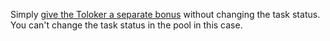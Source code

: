 <Cut title="How do I accept tasks from the archived pool or when the Toloker wrote to me later than the allowed deadline?">

Simply [give the Toloker a separate bonus](/docs/guide/bonus) without changing the task status. You can't change the task status in the pool in this case.

</Cut>
